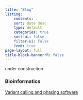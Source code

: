```yaml
---
title: "Blog"
listing:
    contents: .
    sort: date desc
    type: default
    categories: true
    sort-ui: false
    filter-ui: false
    feed: true
page-layout: full
title-block-bannerrR: false
---
```


::: {#hero-heading}
<div>

under construction

</div>
:::

### Bioinformatics

[Variant calling and phasing software](https://github.com/nikhita-damaraju/bioinformatics/blob/main/phasing_resources.md)
